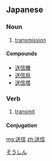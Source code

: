 ==Japanese==
{{kanji readings tab|送|そう|信|しん|sort=そうしん}}

===Noun===
{{ja-noun|k|hira=そうしん|rom=sōshin}}

# [[transmission]]

====Compounds====
* [[送信機]]
* [[送信局]]
* [[送信塔]]

===Verb===
{{ja-verb-suru|k|hira=そうしん|rom=sōshin}}

# [[transmit]]

====Conjugation====
{{ja-suru|送信|そうしん|sōshin}}

[[Category:ja:Technology|そうしん]]

[[mg:送信]]
[[zh:送信]]